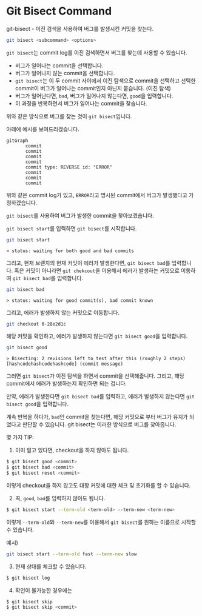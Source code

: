 # Git Bisect Command

git-bisect - 이진 검색을 사용하여 버그를 발생시킨 커밋을 찾는다.

```bash
git bisect <subcommand> <options>
```

`git bisect`는 commit log를 이진 검색하면서 버그를 찾는데 사용할 수 있습니다.

- 버그가 일어나는 commit을 선택합니다.
- 버그가 일어나지 않는 commit을 선택합니다.
- `git bisect`는 이 두 commit 사이에서 이진 탐색으로 commit을 선택하고 선택한 commit이 버그가 일어나는 commit인지 아닌지 묻습니다. (이진 탐색)
- 버그가 일어난다면, `bad`, 버그가 일어나지 않는다면, `good`을 입력합니다.
- 이 과정을 반복하면서 버그가 일어나는 commit을 찾습니다.

위와 같은 방식으로 버그를 찾는 것이 `git bisect`입니다.

아래에 예시를 보여드리겠습니다.

```mermaid
gitGraph
       commit
       commit
       commit
       commit
       commit type: REVERSE id: "ERROR"
       commit
       commit
       commit
```

위와 같은 commit log가 있고, `ERROR`라고 명시된 commit에서 버그가 발생했다고 가정하겠습니다.

`git bisect`를 사용하여 버그가 발생한 commit을 찾아보겠습니다.

`git bisect start`를 입력하면 `git bisect`를 시작합니다.

```bash
git bisect start
```

```console
> status: waiting for both good and bad commits
```

그리고, 현재 브랜치의 현재 커밋이 에러가 발생한다면, `git bisect bad`를 입력합니다. 혹은 커밋이 아니라면 `git chekcout`을 이용해서 에러가 발생하는 커밋으로 이동하여 `git bisect bad`를 입력합니다.

```bash
git bisect bad
```

```console
> status: waiting for good commit(s), bad commit known
```

그리고, 에러가 발생하지 않는 커밋으로 이동합니다.

```bash
git checkout 0-28e2d1c
```

해당 커밋을 확인하고, 에러가 발생하지 않는다면 `git bisect good`을 입력합니다.

```bash
git bisect good
```

```console
> Bisecting: 2 revisions left to test after this (roughly 2 steps)
[hashcodehashcodehashcode] (commit message)
```

그러면 `git bisect`가 이진 탐색을 하면서 commit을 선택해줍니다. 그리고, 해당 commit에서 에러가 발생하는지 확인하면 되는 겁니다.

만약, 에러가 발생한다면 `git bisect bad`를 입력하고, 에러가 발생하지 않는다면 `git bisect good`을 입력합니다.

계속 반복을 하다가, `bad`인 commit을 찾는다면, 해당 커밋으로 부터 버그가 유지가 되었다고 판단할 수 있습니다. git bisect는 이러한 방식으로 버그를 찾아줍니다.

몇 가지 TIP:

1. 이미 알고 있다면, checkout을 하지 않아도 됩니다.

```bash
$ git bisect good <commit>
$ git bisect bad <commit>
$ git bisect reset <commit>
```

이렇게 checkout을 하지 않고도 대항 커밋에 대한 체크 및 초기화를 할 수 있습니다.

2. 꼭, `good`, `bad`를 입력하지 않아도 됩니다.

```bash
$ git bisect start --term-old <term-old> --term-new <term-new>
```

이렇게 `--term-old`와 `--term-new`를 이용해서 `git bisect`를 원하는 이름으로 시작할 수 있습니다.

예시)

```bash
git bisect start --term-old fast --term-new slow
```

3. 현재 상태를 체크할 수 있습니다.

```bash
$ git bisect log
```

4. 확인이 불가능한 경우에는

```bash
$ git bisect skip
$ git bisect skip <commit>
```
